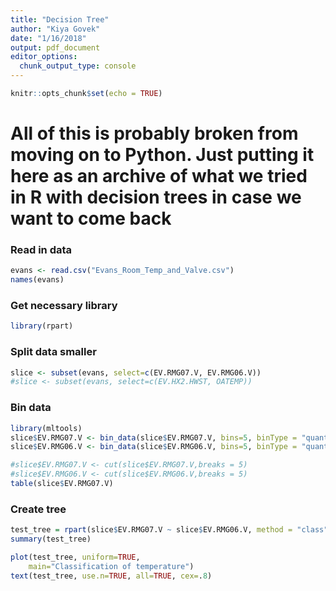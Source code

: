 ```yaml
---
title: "Decision Tree"
author: "Kiya Govek"
date: "1/16/2018"
output: pdf_document
editor_options: 
  chunk_output_type: console
---
```


```r
knitr::opts_chunk$set(echo = TRUE)
```

# All of this is probably broken from moving on to Python. Just putting it here as an archive of what we tried in R with decision trees in case we want to come back


### Read in data
```r
evans <- read.csv("Evans_Room_Temp_and_Valve.csv")
names(evans)


```

### Get necessary library
```r
library(rpart)
```

### Split data smaller
```r
slice <- subset(evans, select=c(EV.RMG07.V, EV.RMG06.V))
#slice <- subset(evans, select=c(EV.HX2.HWST, OATEMP))
```

### Bin data
```r
library(mltools)
slice$EV.RMG07.V <- bin_data(slice$EV.RMG07.V, bins=5, binType = "quantile")
slice$EV.RMG06.V <- bin_data(slice$EV.RMG06.V, bins=5, binType = "quantile")

#slice$EV.RMG07.V <- cut(slice$EV.RMG07.V,breaks = 5)
#slice$EV.RMG06.V <- cut(slice$EV.RMG06.V,breaks = 5)
table(slice$EV.RMG07.V)
```

### Create tree
```r
test_tree = rpart(slice$EV.RMG07.V ~ slice$EV.RMG06.V, method = "class", data=slice)
summary(test_tree)
```

```r
plot(test_tree, uniform=TRUE, 
  	main="Classification of temperature")
text(test_tree, use.n=TRUE, all=TRUE, cex=.8)
```